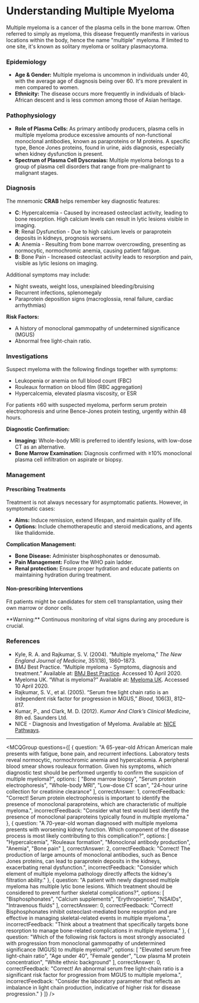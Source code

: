 
# Understanding Multiple Myeloma

Multiple myeloma is a cancer of the plasma cells in the bone marrow. Often referred to simply as myeloma, this disease frequently manifests in various locations within the body, hence the name "multiple" myeloma. If limited to one site, it's known as solitary myeloma or solitary plasmacytoma.

### Epidemiology

- **Age & Gender:** Multiple myeloma is uncommon in individuals under 40, with the average age of diagnosis being over 60. It's more prevalent in men compared to women.
- **Ethnicity:** The disease occurs more frequently in individuals of black-African descent and is less common among those of Asian heritage.

### Pathophysiology

- **Role of Plasma Cells:** As primary antibody producers, plasma cells in multiple myeloma produce excessive amounts of non-functional monoclonal antibodies, known as paraproteins or M proteins. A specific type, Bence Jones proteins, found in urine, aids diagnosis, especially when kidney dysfunction is present.
- **Spectrum of Plasma Cell Dyscrasias:** Multiple myeloma belongs to a group of plasma cell disorders that range from pre-malignant to malignant stages.

### Diagnosis

The mnemonic **CRAB** helps remember key diagnostic features:

- **C**: Hypercalcemia - Caused by increased osteoclast activity, leading to bone resorption. High calcium levels can result in lytic lesions visible in imaging.
- **R**: Renal Dysfunction - Due to high calcium levels or paraprotein deposits in kidneys, prognosis worsens.
- **A**: Anemia - Resulting from bone marrow overcrowding, presenting as normocytic, normochromic anemia, causing patient fatigue.
- **B**: Bone Pain - Increased osteoclast activity leads to resorption and pain, visible as lytic lesions on imaging.

Additional symptoms may include:

- Night sweats, weight loss, unexplained bleeding/bruising
- Recurrent infections, splenomegaly
- Paraprotein deposition signs (macroglossia, renal failure, cardiac arrhythmias)

**Risk Factors:**

- A history of monoclonal gammopathy of undetermined significance (MGUS)
- Abnormal free light-chain ratio.

### Investigations

Suspect myeloma with the following findings together with symptoms:

- Leukopenia or anemia on full blood count (FBC)
- Rouleaux formation on blood film (RBC aggregation)
- Hypercalcemia, elevated plasma viscosity, or ESR

For patients ≥60 with suspected myeloma, perform serum protein electrophoresis and urine Bence-Jones protein testing, urgently within 48 hours.

**Diagnostic Confirmation:**

- **Imaging:** Whole-body MRI is preferred to identify lesions, with low-dose CT as an alternative.
- **Bone Marrow Examination:** Diagnosis confirmed with ≥10% monoclonal plasma cell infiltration on aspirate or biopsy.

### Management

#### Prescribing Treatments

Treatment is not always necessary for asymptomatic patients. However, in symptomatic cases:

- **Aims:** Induce remission, extend lifespan, and maintain quality of life.
- **Options:** Include chemotherapeutic and steroid medications, and agents like thalidomide.

**Complication Management:**

- **Bone Disease:** Administer bisphosphonates or denosumab.
- **Pain Management:** Follow the WHO pain ladder.
- **Renal protection:** Ensure proper hydration and educate patients on maintaining hydration during treatment.

#### Non-prescribing Interventions

Fit patients might be candidates for stem cell transplantation, using their own marrow or donor cells.

<Callout emoji="⚠️">
**Warning:** Continuous monitoring of vital signs during any procedure is crucial.
</Callout>

### References

- Kyle, R. A. and Rajkumar, S. V. (2004). “Multiple myeloma,” *The New England Journal of Medicine*, 351(18), 1860–1873.
- BMJ Best Practice. “Multiple myeloma - Symptoms, diagnosis and treatment.” Available at: [BMJ Best Practice](https://bestpractice.bmj.com/topics/en-gb/179). Accessed 10 April 2020.
- Myeloma UK. “What is myeloma?” Available at: [Myeloma UK](https://www.myeloma.org.uk/understanding-myeloma/what-is-myeloma/). Accessed 10 April 2020.
- Rajkumar, S. V., et al. (2005). “Serum free light chain ratio is an independent risk factor for progression in MGUS,” *Blood*, 106(3), 812–817.
- Kumar, P., and Clark, M. D. (2012). *Kumar And Clark’s Clinical Medicine*, 8th ed. Saunders Ltd.
- NICE - Diagnosis and Investigation of Myeloma. Available at: [NICE Pathways](https://pathways.nice.org.uk/pathways/myeloma#path=view%3A/pathways/myeloma/diagnosis-and-investigation-of-myeloma.xml&content;=view-node%3Anodes-imaging-investigations).

---

<MCQGroup questions={[
  {
    question: "A 65-year-old African American male presents with fatigue, bone pain, and recurrent infections. Laboratory tests reveal normocytic, normochromic anemia and hypercalcemia. A peripheral blood smear shows rouleaux formation. Given his symptoms, which diagnostic test should be performed urgently to confirm the suspicion of multiple myeloma?",
    options: [
      "Bone marrow biopsy",
      "Serum protein electrophoresis",
      "Whole-body MRI",
      "Low-dose CT scan",
      "24-hour urine collection for creatinine clearance"
    ],
    correctAnswer: 1,
    correctFeedback: "Correct! Serum protein electrophoresis is important to identify the presence of monoclonal paraproteins, which are characteristic of multiple myeloma.",
    incorrectFeedback: "Consider what test would best identify the presence of monoclonal paraproteins typically found in multiple myeloma."
  },
  {
    question: "A 70-year-old woman diagnosed with multiple myeloma presents with worsening kidney function. Which component of the disease process is most likely contributing to this complication?",
    options: [
      "Hypercalcemia",
      "Rouleaux formation",
      "Monoclonal antibody production",
      "Anemia",
      "Bone pain"
    ],
    correctAnswer: 2,
    correctFeedback: "Correct! The production of large amounts of monoclonal antibodies, such as Bence Jones proteins, can lead to paraprotein deposits in the kidneys, exacerbating renal dysfunction.",
    incorrectFeedback: "Consider which element of multiple myeloma pathology directly affects the kidney's filtration ability."
  },
  {
    question: "A patient with newly diagnosed multiple myeloma has multiple lytic bone lesions. Which treatment should be considered to prevent further skeletal complications?",
    options: [
      "Bisphosphonates",
      "Calcium supplements",
      "Erythropoietin",
      "NSAIDs",
      "Intravenous fluids"
    ],
    correctAnswer: 0,
    correctFeedback: "Correct! Bisphosphonates inhibit osteoclast-mediated bone resorption and are effective in managing skeletal-related events in multiple myeloma.",
    incorrectFeedback: "Think about a treatment that specifically targets bone resorption to manage bone-related complications in multiple myeloma."
  },
  {
    question: "Which of the following risk factors is most strongly associated with progression from monoclonal gammopathy of undetermined significance (MGUS) to multiple myeloma?",
    options: [
      "Elevated serum free light-chain ratio",
      "Age under 40",
      "Female gender",
      "Low plasma M protein concentration",
      "White ethnic background"
    ],
    correctAnswer: 0,
    correctFeedback: "Correct! An abnormal serum free light-chain ratio is a significant risk factor for progression from MGUS to multiple myeloma.",
    incorrectFeedback: "Consider the laboratory parameter that reflects an imbalance in light chain production, indicative of higher risk for disease progression."
  }
]} />